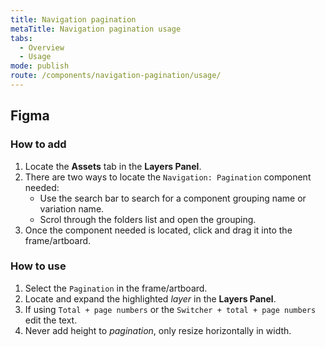 ```yaml
---
title: Navigation pagination
metaTitle: Navigation pagination usage
tabs:
  - Overview
  - Usage
mode: publish
route: /components/navigation-pagination/usage/
---
```


## Figma

### How to add

1. Locate the **Assets** tab in the **Layers Panel**.
2. There are two ways to locate the `Navigation: Pagination` component needed:
   - Use the search bar to search for a component grouping name or variation name.
   - Scrol through the folders list and open the grouping.
3. Once the component needed is located, click and drag it into the frame/artboard.

### How to use

1. Select the `Pagination` in the frame/artboard.
2. Locate and expand the highlighted _layer_ in the **Layers Panel**.
3. If using `Total + page numbers` or the `Switcher + total + page numbers` edit the text.
4. Never add height to _pagination_, only resize horizontally in width.
